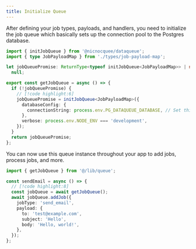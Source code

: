 ```yaml
---
title: Initialize Queue
---
```


After defining your job types, payloads, and handlers, you need to initialize the job queue which basically sets up the connection pool to the Postgres database.

```typescript title="@lib/queue.ts"
import { initJobQueue } from '@nicnocquee/dataqueue';
import { type JobPayloadMap } from './types/job-payload-map';

let jobQueuePromise: ReturnType<typeof initJobQueue<JobPayloadMap>> | null =
  null;

export const getJobQueue = async () => {
  if (!jobQueuePromise) {
    // [!code highlight:6]
    jobQueuePromise = initJobQueue<JobPayloadMap>({
      databaseConfig: {
        connectionString: process.env.PG_DATAQUEUE_DATABASE, // Set this in your environment
      },
      verbose: process.env.NODE_ENV === 'development',
    });
  }
  return jobQueuePromise;
};
```

You can now use this queue instance throughout your app to add jobs, process jobs, and more.

```typescript title="@/app/actions/send-email.ts"
import { getJobQueue } from '@/lib/queue';

const sendEmail = async () => {
  // [!code highlight:8]
  const jobQueue = await getJobQueue();
  await jobQueue.addJob({
    jobType: 'send_email',
    payload: {
      to: 'test@example.com',
      subject: 'Hello',
      body: 'Hello, world!',
    },
  });
};
```
